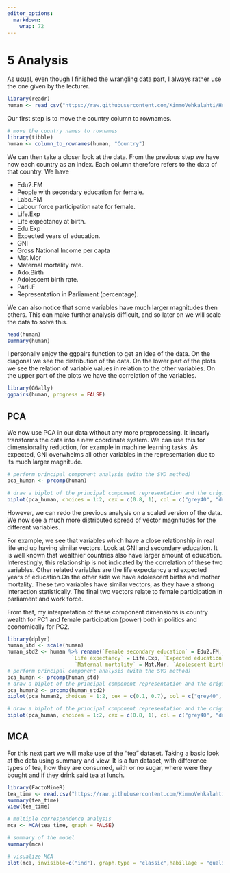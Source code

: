 ```yaml
---
editor_options: 
  markdown: 
    wrap: 72
---
```


# 5 Analysis
As usual, even though I finished the wrangling data part, I always rather use the one given by the lecturer.
```r
library(readr)
human <- read_csv("https://raw.githubusercontent.com/KimmoVehkalahti/Helsinki-Open-Data-Science/master/datasets/human2.csv")
```

Our first step is to move the country column to rownames.

```r
# move the country names to rownames
library(tibble)
human <- column_to_rownames(human, "Country")
```

We can then take a closer look at the data. From the previous step we have now each country as an index. Each column therefore refers to the data of that country. We have

- Edu2.FM 
 - People with secondary education for female.
- Labo.FM 
 - Labour force participation rate for female.
- Life.Exp
 - Life expectancy at birth.
- Edu.Exp
 - Expected years of education.
- GNI
 - Gross National Income per capta
- Mat.Mor
 - Maternal mortality rate.
- Ado.Birth
 - Adolescent birth rate.
- Parli.F
 - Representation in Parliament (percentage).
 
We can also notice that some variables have much larger magnitudes then others. This can make further analysis difficult, and so later on we will scale the data to solve this.

```r
head(human)
summary(human)
```
I personally enjoy the ggpairs function to get an idea of the data. On the diagonal we see the distribution of the data. On the lower part of the plots we see the relation of variable values in relation to the other variables. On the upper part of the plots we have the correlation of the variables. 

```r
library(GGally)
ggpairs(human, progress = FALSE)
```

## PCA

We now use PCA in our data without any more preprocessing. It linearly transforms the data into a new coordinate system. We can use this for dimensionality reduction, for example in machine learning tasks. As expected, GNI overwhelms all other variables in the representation due to its much larger magnitude.

```r
# perform principal component analysis (with the SVD method)
pca_human <- prcomp(human)

# draw a biplot of the principal component representation and the original variables
biplot(pca_human, choices = 1:2, cex = c(0.8, 1), col = c("grey40", "deeppink2"))
```

However, we can redo the previous analysis on a scaled version of the data. We now see a much more distributed spread of vector magnitudes for the different variables.

For example, we see that variables which have a close relationship in real life end up having similar vectors. Look at GNI and secondary education. It is well known that wealthier countries also have larger amount of education. Interestingly, this relationship is not indicated by the correlation of these two variables. Other related variables are the life expectancy and expected years of education.On the other side we have adolescent births and mother mortality. These two variables have similar vectors, as they have a strong interaction statistically. The final two vectors relate to female participation in parliament and work force.

From that, my interpretation of these component dimensions is country wealth for PC1 and female participation (power) both in politics and economically for PC2.

```r
library(dplyr)
human_std <- scale(human)
human_std2 <- human %>% rename(`Female secondary education` = Edu2.FM, `Female in the work force` = Labo.FM, 
                     `Life expectancy` = Life.Exp, `Expected education` = Edu.Exp, `Gross income per capta` = GNI,
                      `Maternal mortality` = Mat.Mor, `Adolescent birth` = Ado.Birth, `Female participation in parliament` = Parli.F) %>% scale
# perform principal component analysis (with the SVD method)
pca_human <- prcomp(human_std)
# draw a biplot of the principal component representation and the original variables
pca_human2 <- prcomp(human_std2)
biplot(pca_human2, choices = 1:2, cex = c(0.1, 0.7), col = c("grey40", "deeppink2"))

# draw a biplot of the principal component representation and the original variables
biplot(pca_human, choices = 1:2, cex = c(0.8, 1), col = c("grey40", "deeppink2"))
```

## MCA

For this next part we will make use of the "tea" dataset. Taking a basic look at the data using summary and view. It is a fun dataset, with difference types of tea, how they are consumed, with or no sugar, where were they bought and if they drink said tea at lunch.

```r
library(FactoMineR)
tea_time <- read.csv("https://raw.githubusercontent.com/KimmoVehkalahti/Helsinki-Open-Data-Science/master/datasets/tea_time.csv", stringsAsFactors = TRUE)
summary(tea_time)
view(tea_time)
```

```r
# multiple correspondence analysis
mca <- MCA(tea_time, graph = FALSE)

# summary of the model
summary(mca)

# visualize MCA
plot(mca, invisible=c("ind"), graph.type = "classic",habillage = "quali")
```
